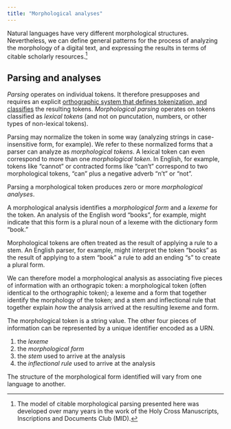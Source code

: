 ```yaml
---
title: "Morphological analyses"
---
```


Natural languages have very different morphological structures. Nevertheless, we can define general patterns for the process of analyzing the morphology of a digital text, and expressing the results in terms of citable scholarly resources.[^mid]




[^mid]: The model of citable morphological parsing presented here was developed over many years in the work of the Holy Cross Manuscripts, Inscriptions and Documents Club (MID). 



## Parsing and analyses

*Parsing* operates on individual tokens. It therefore presupposes and requires an explicit [orthographic system that defines tokenization, and classifies](https://neelsmith.quarto.pub/orthography/concepts/) the resulting tokens.  *Morphological parsing* operates on tokens classified as *lexical tokens* (and not on puncutation, numbers, or other types of non-lexical tokens). 

Parsing may normalize the token in some way (analyzing strings in case-insensitive form, for example). We refer to these normalized forms that a parser can analyze as *morphological tokens*. A lexical token can even correspond to more than one *morphological token*. In English, for example, tokens like "cannot" or contracted forms like "can't" correspond to two morphological tokens, "can" plus a negative adverb "n't" or "not".

Parsing a morphological token produces zero or more *morphological analyses*. 

A morphological analysis identifies a *morphological form*  and a *lexeme* for the token. An analysis of the English word "books", for example, might indicate that this form is a plural noun of a lexeme with the dictionary form "book."

Morphological tokens are often treated as the result of applying a rule to a stem. An English parser, for example, might interpret the token "books" as the result of applying to a stem "book" a rule to add an ending "s" to create a plural form. 

We can therefore model a morphological analysis as associating five pieces of information with an orthograpic token: a morphological token (often identical to the orthographic token);  a lexeme and a form that together identify the morphology of the token; and a stem and inflectional rule that together explain *how* the analysis arrived at the resulting lexeme and form.

The morphological token is a string value. The other four pieces of information can be represented by a unique identifier encoded as a URN.

1. the *lexeme*
2. the *morphological form*
3. the *stem* used to arrive at the analysis
4. the *inflectional rule* used to arrive at the analysis


 The structure of the morphological form identified will vary from one language to another.



